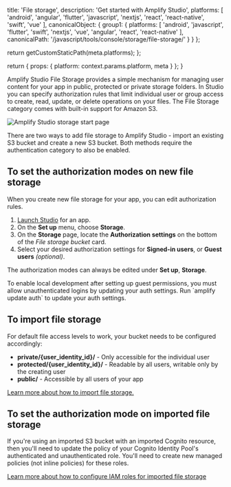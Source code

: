 
  title: 'File storage',
  description: 'Get started with Amplify Studio',
  platforms: [
    'android',
    'angular',
    'flutter',
    'javascript',
    'nextjs',
    'react',
    'react-native',
    'swift',
    'vue'
  ],
  canonicalObject: {
    group1: {
      platforms: [
        'android',
        'javascript',
        'flutter',
        'swift',
        'nextjs',
        'vue',
        'angular',
        'react',
        'react-native'
      ],
      canonicalPath: '/javascript/tools/console/storage/file-storage/'
    }
  }
};

  return getCustomStaticPath(meta.platforms);
};

  return {
    props: {
      platform: context.params.platform,
      meta
    }
  };
}

Amplify Studio File Storage provides a simple mechanism for managing user content for your app in public, protected or private storage folders. In Studio you can specify authorization rules that limit individual user or group access to create, read, update, or delete operations on your files. The File Storage category comes with built-in support for Amazon S3.

![Amplify Studio storage start page](/images/console/storageStart.png)

There are two ways to add file storage to Amplify Studio - import an existing S3 bucket and create a new S3 bucket. Both methods require the authentication category to also be enabled.

## To set the authorization modes on new file storage

When you create new file storage for your app, you can edit authorization rules.

1. [Launch Studio](/[platform]/tools/console/adminui/start/#log-into-the-amplify-console) for an app.
2. On the **Set up** menu, choose **Storage**.
3. On the **Storage** page, locate the **Authorization settings** on the bottom of the _File storage bucket_ card.
4. Select your desired authorization settings for **Signed-in users**, or **Guest users** _(optional)_.

The authorization modes can always be edited under **Set up**, **Storage**.

<Callout warning>
  To enable local development after setting up guest permissions, you must allow
  unauthenticated logins by updating your auth settings. Run `amplify update
  auth` to update your auth settings.
</Callout>

## To import file storage

For default file access levels to work, your bucket needs to be configured accordingly:

- **private/\{user_identity_id}/** - Only accessible for the individual user
- **protected/\{user_identity_id}/** - Readable by all users, writable only by the creating user
- **public/** - Accessible by all users of your app

[Learn more about how to import file storage.](/[platform]/build-a-backend/storage/import/#connect-to-an-imported-s3-bucket-with-amplify-libraries)

## To set the authorization mode on imported file storage

If you're using an imported S3 bucket with an imported Cognito resource, then you'll need to update the policy of your Cognito Identity Pool's authenticated and unauthenticated role. You'll need to create new managed policies (not inline policies) for these roles.

[Learn more about how to configure IAM roles for imported file storage](/[platform]/build-a-backend/storage/import/#configuring-iam-role-to-use-amplify-recommended-policies)
